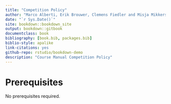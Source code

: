 ```yaml
--- 
title: "Competition Policy"
author: "Marco Alberti, Erik Brouwer, Clemens Fiedler and Misja Mikkers"
date: "`r Sys.Date()`"
site: bookdown::bookdown_site
output: bookdown::gitbook
documentclass: book
bibliography: [book.bib, packages.bib]
biblio-style: apalike
link-citations: yes
github-repo: rstudio/bookdown-demo
description: "Course Manual Competition Policy"
---
```


# Prerequisites

No prerequisites required.

